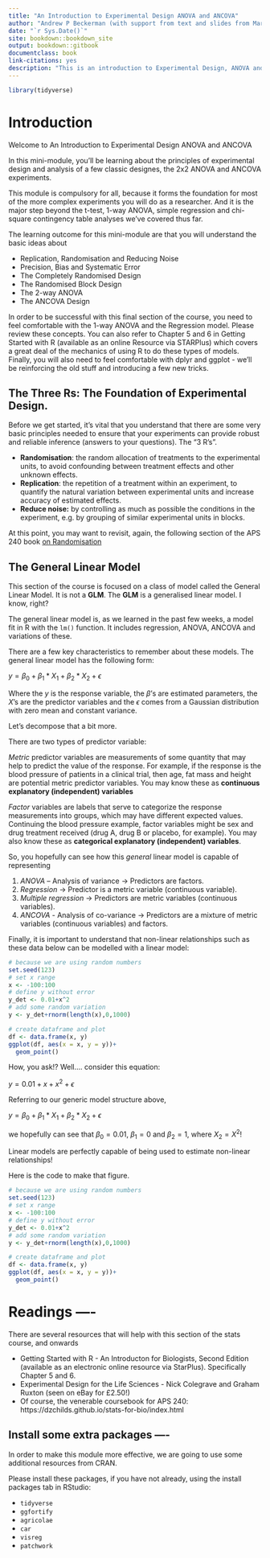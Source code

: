 ```yaml
--- 
title: "An Introduction to Experimental Design ANOVA and ANCOVA"
author: "Andrew P Beckerman (with support from text and slides from Mark Rees and Gareth Phoenix)"
date: "`r Sys.Date()`"
site: bookdown::bookdown_site
output: bookdown::gitbook
documentclass: book
link-citations: yes
description: "This is an introduction to Experimental Design, ANOVA and ANCOVA analyses."
---
```


```r
library(tidyverse)
```

# Introduction

Welcome to An Introduction to Experimental Design ANOVA and ANCOVA

In this mini-module, you'll be learning about the principles of experimental design and analysis of a few classic designes, the 2x2 ANOVA and ANCOVA experiments.

This module is compulsory for all, because it forms the foundation for most of the more complex experiments you will do as a researcher.  And it is the major step beyond the t-test, 1-way ANOVA, simple regression and chi-square contingency table analyses we've covered thus far.

The learning outcome for this mini-module are that you will understand the basic ideas about

- Replication, Randomisation and Reducing Noise
- Precision, Bias and Systematic Error
- The Completely Randomised Design
- The Randomised Block Design
- The 2-way ANOVA
- The ANCOVA Design

In order to be successful with this final section of the course, you need to feel comfortable with the 1-way ANOVA and the Regression model.  Please review these concepts.  You can also refer to Chapter 5 and 6 in Getting Started with R (available as an online Resource via STARPlus) which covers a great deal of the mechanics of using R to do these types of models. Finally, you will also need to feel comfortable with dplyr and ggplot - we'll be reinforcing the old stuff and introducing a few new tricks.

## The Three Rs: The Foundation of Experimental Design.

Before we get started, it's vital that you understand that there are some very basic principles needed to ensure that your experiments can provide robust and reliable inference (answers to your questions).  The “3 R’s”. 

- **Randomisation**: the random allocation of treatments to the experimental units, to avoid confounding between treatment effects and other unknown effects.
- **Replication**: the repetition of a treatment within an experiment, to quantify the natural variation between experimental units and increase accuracy of estimated effects.
- **Reduce noise:** by controlling as much as possible the conditions in the experiment, e.g. by grouping of similar experimental units in blocks.

At this point, you may want to revisit, again, the following section of the APS 240 book [on Randomisation](https://dzchilds.github.io/stats-for-bio/principles-experimental-design.html#randomisation)

## The General Linear Model

This section of the course is focused on a class of model called the General Linear Model.  It is not a **GLM**.  The **GLM** is a generalised linear model.  I know, right?

The general linear model is, as we learned in the past few weeks, a model fit in R with the `lm()` function.  It includes regression, ANOVA, ANCOVA and variations of these.  

There are a few key characteristics to remember about these models. The general linear model has the following form:

$y = \beta_{0}+\beta_{1}*X_{1}+\beta_{2}*X_{2}+\epsilon$

Where the $y$ is the response variable, the $\beta$'s are estimated parameters, the $X$'s are the predictor variables and the $\epsilon$ comes from a Gaussian distribution with zero mean and constant variance.

Let's decompose that a bit more.

There are two types of predictor variable:

_Metric_ predictor variables are measurements of some quantity that may help to predict the value of the response. For example, if the response is the blood pressure of patients in a clinical trial, then age, fat mass and height are potential metric predictor variables.  You may know these as **continuous explanatory (independent) variables**

_Factor_ variables are labels that serve to categorize the response measurements into groups, which may have different expected values. Continuing the blood pressure example, factor variables might be sex and drug treatment received (drug A, drug B or placebo, for example).  You may also know these as **categorical explanatory (independent) variables**.

So, you hopefully can see how this _general_ linear model is capable of representing

1. *ANOVA* – Analysis of variance -> Predictors are factors.
2. *Regression* -> Predictor is a metric variable (continuous variable).                  
3. *Multiple regression* -> Predictors are metric variables (continuous variables). 
4. *ANCOVA* - Analysis of co-variance -> Predictors are a mixture of metric variables (continuous variables) and factors.

Finally, it is important to understand that non-linear relationships such as these data below can be modelled with a linear model:

```r
# because we are using random numbers
set.seed(123)
# set x range
x <- -100:100
# define y without error
y_det <- 0.01+x^2
# add some random variation
y <- y_det+rnorm(length(x),0,1000)

# create dataframe and plot
df <- data.frame(x, y)
ggplot(df, aes(x = x, y = y))+
  geom_point()
```

How, you ask!?  Well.... consider this equation:

$y = 0.01 + x + x^{2} + \epsilon$

Referring to our generic model structure above, 

$y = \beta_{0}+\beta_{1}*X_{1}+\beta_{2}*X_{2}+\epsilon$

we hopefully can see that $\beta_{0} = 0.01$, $\beta_{1} = 0$ and $\beta_{2} = 1$, where $X_{2} = X^{2}$!

Linear models are perfectly capable of being used to estimate non-linear relationships!

Here is the code to make that figure.

```r
# because we are using random numbers
set.seed(123)
# set x range
x <- -100:100
# define y without error
y_det <- 0.01+x^2
# add some random variation
y <- y_det+rnorm(length(x),0,1000)

# create dataframe and plot
df <- data.frame(x, y)
ggplot(df, aes(x = x, y = y))+
  geom_point()
```

# Readings ----

There are several resources that will help with this section of the stats course, and onwards

- Getting Started with R - An Introducton for Biologists, Second Edition (available as an electronic online resource via StarPlus).  Specifically Chapter 5 and 6.
- Experimental Design for the Life Sciences - Nick Colegrave and Graham Ruxton (seen on eBay for £2.50!)
- Of course, the venerable coursebook for APS 240: https://dzchilds.github.io/stats-for-bio/index.html

## Install some extra packages ----

In order to make this module more effective, we are going to use some additional resources from CRAN.

Please install these packages, if you have not already, using the install packages tab in RStudio:

- `tidyverse`
- `ggfortify`
- `agricolae`
- `car`
- `visreg`
- `patchwork`
